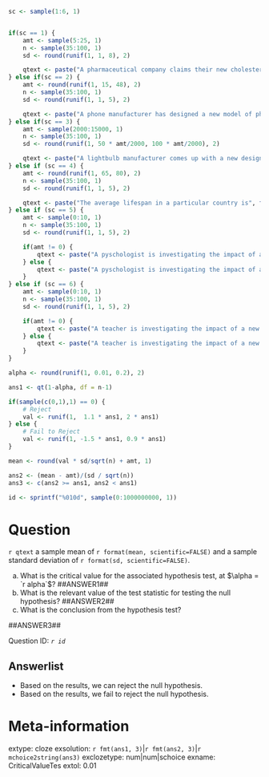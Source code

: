 ```r
sc <- sample(1:6, 1)


if(sc == 1) {
    amt <- sample(5:25, 1)
    n <- sample(35:100, 1)
    sd <- round(runif(1, 1, 8), 2)

    qtext <- paste("A pharmaceutical company claims their new cholesterol-lowering medication reduces cholesterol levels by an average of at least", amt, "points. A clinical trial was conducted with", n, "patients to test this claim. For each patient, the researchers measured their reduction in cholesterol level. The researchers found")
} else if(sc == 2) {
    amt <- round(runif(1, 15, 48), 2)
    n <- sample(35:100, 1)
    sd <- round(runif(1, 1, 5), 2)

    qtext <- paste("A phone manufacturer has designed a new model of phone. They wish to test whether their new phone has a battery life that exceeds that of their outgoing model. Their previous model has an average life of", format(amt, scientific=FALSE, nsmall=2), "hours. They randomly sample", n, "of the new model phones, testing the battery life, and find")
} else if(sc == 3) {
    amt <- sample(2000:15000, 1)
    n <- sample(35:100, 1)
    sd <- round(runif(1, 50 * amt/2000, 100 * amt/2000), 2)

    qtext <- paste("A lightbulb manufacturer comes up with a new design that they hope will lead to a longer-lasting lightbulb. Their existing design is rated for an average of", format(amt, scientific=FALSE, nsmall=2), "hours. To test the new design, the company samples", n, "of the new lightbulbs, testing their lifespan, and they find")
} else if (sc == 4) {
    amt <- round(runif(1, 65, 80), 2)
    n <- sample(35:100, 1)
    sd <- round(runif(1, 1, 5), 2)

    qtext <- paste("The average lifespan in a particular country is", format(amt, scientific=FALSE), "years. An anthropologist is studying a particular regional group of individuals from this country, who the anthropologist suspects live longer on average than other citizens of the country. To test this, the anthropologist randomly samples records from", n, "individuals in this region, recording their lifespans. They find")
} else if (sc == 5) {
    amt <- sample(0:10, 1)
    n <- sample(35:100, 1)
    sd <- round(runif(1, 1, 5), 2)

    if(amt != 0) {
        qtext <- paste("A pyschologist is investigating the impact of a new treatment for depression on their patients. They suspect that it will result in an improvement to the standardized depression scores of their patients of at least", amt, "points. To test this, they randomly sample", n, "patients, and provide the new treatment to them. They record the improvement in depression scores for each individual. They find")
    } else {
        qtext <- paste("A pyschologist is investigating the impact of a new treatment for depression on their patients. They suspect that it will result in an improvement to the standardized depression scores of their patients. To test this, they randomly sample", n, "patients, and provide the new treatment to them. They record the improvement in depression scores for each individual. They find")
    }
} else if (sc == 6) {
    amt <- sample(0:10, 1)
    n <- sample(35:100, 1)
    sd <- round(runif(1, 1, 5), 2)

    if(amt != 0) {
        qtext <- paste("A teacher is investigating the impact of a new teaching method for teaching statistics to their students. They suspect that it will result in an improvement to the test scores of their students of at least", amt, "points. To test this, they randomly sample", n, "students to be given the new teaching method. They record the change in test scores for each individual. They find")
    } else {
        qtext <- paste("A teacher is investigating the impact of a new teaching method for teaching statistics to their students. They suspect that it will result in an improvement to the test scores of their students. To test this, they randomly sample", n, "students to be given the new teaching method. They record the change in test scores for each individual. They find")
    }
}

alpha <- round(runif(1, 0.01, 0.2), 2)

ans1 <- qt(1-alpha, df = n-1)

if(sample(c(0,1),1) == 0) {
    # Reject
    val <- runif(1,  1.1 * ans1, 2 * ans1)
} else {
    # Fail to Reject
    val <- runif(1, -1.5 * ans1, 0.9 * ans1)
}

mean <- round(val * sd/sqrt(n) + amt, 1)

ans2 <- (mean - amt)/(sd / sqrt(n))
ans3 <- c(ans2 >= ans1, ans2 < ans1)

id <- sprintf("%010d", sample(0:1000000000, 1))

```

Question
========

`r qtext` a sample mean of `r format(mean, scientific=FALSE)` and a sample standard deviation of `r format(sd, scientific=FALSE)`.

a. What is the critical value for the associated hypothesis test, at $\alpha = `r alpha`$?  ##ANSWER1##
b. What is the relevant value of the test statistic for testing the null hypothesis? ##ANSWER2##
c. What is the conclusion from the hypothesis test? 

##ANSWER3##

Question ID: *`r id`*

Answerlist
------------
* Based on the results, we can reject the null hypothesis.
* Based on the results, we fail to reject the null hypothesis. 


Meta-information
================
extype: cloze
exsolution: `r fmt(ans1, 3)`|`r fmt(ans2, 3)`|`r mchoice2string(ans3)`
exclozetype: num|num|schoice
exname: CriticalValueTes
extol: 0.01